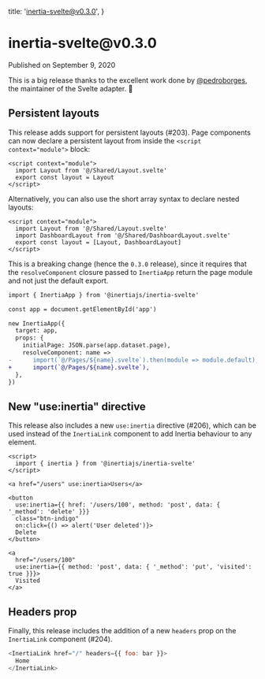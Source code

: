 
  title: 'inertia-svelte@v0.3.0',
}

<h1>inertia-svelte@v0.3.0</h1>

<div className="-mt-8 mb-12 text-base font-medium text-gray-600">Published on September 9, 2020</div>

This is a big release thanks to the excellent work done by [@pedroborges](https://github.com/pedroborges), the maintainer of the Svelte adapter. 👏

## Persistent layouts

This release adds support for persistent layouts (#203). Page components can now declare a persistent layout from inside the `<script context="module">` block:

```svelte
<script context="module">
  import Layout from '@/Shared/Layout.svelte'
  export const layout = Layout
</script>
```

Alternatively, you can also use the short array syntax to declare nested layouts:

```svelte
<script context="module">
  import Layout from '@/Shared/Layout.svelte'
  import DashboardLayout from '@/Shared/DashboardLayout.svelte'
  export const layout = [Layout, DashboardLayout]
</script>
```

This is a breaking change (hence the `0.3.0` release), since it requires that the `resolveComponent` closure passed to `InertiaApp` return the page module and not just the default export.

```diff
import { InertiaApp } from '@inertiajs/inertia-svelte'

const app = document.getElementById('app')

new InertiaApp({
  target: app,
  props: {
    initialPage: JSON.parse(app.dataset.page),
    resolveComponent: name =>
-      import(`@/Pages/${name}.svelte`).then(module => module.default),
+      import(`@/Pages/${name}.svelte`),
  },
})
```

## New "use:inertia" directive

This release also includes a new `use:inertia` directive (#206), which can be used instead of the `InertiaLink` component to add Inertia behaviour to any element.

```svelte
<script>
  import { inertia } from '@inertiajs/inertia-svelte'
</script>

<a href="/users" use:inertia>Users</a>

<button
  use:inertia={{ href: '/users/100', method: 'post', data: { '_method': 'delete' }}}
  class="btn-indigo"
  on:click={() => alert('User deleted')}>
  Delete
</button>

<a
  href="/users/100"
  use:inertia={{ method: 'post', data: { '_method': 'put', 'visited': true }}}>
  Visited
</a>
```

## Headers prop

Finally, this release includes the addition of a new `headers` prop on the `InertiaLink` component (#204).

```js
<InertiaLink href="/" headers={{ foo: bar }}>
  Home
</InertiaLink>
```
